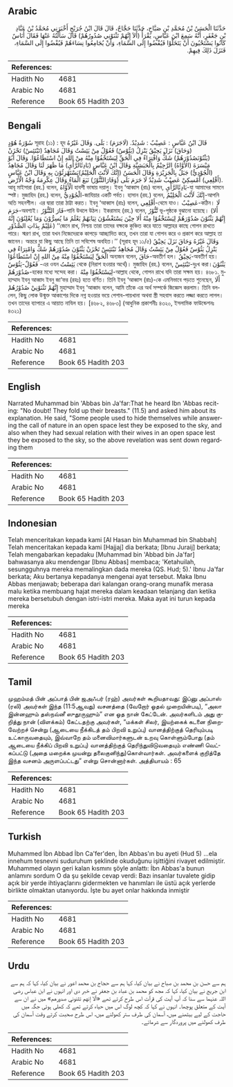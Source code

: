 ## Arabic


<div dir="rtl" lang="ar" style={{fontSize:'larger',backgroundColor:'#f8f9fa',padding:20}}>
حَدَّثَنَا الْحَسَنُ بْنُ مُحَمَّدِ بْنِ صَبَّاحٍ، حَدَّثَنَا حَجَّاجٌ، قَالَ قَالَ ابْنُ جُرَيْجٍ أَخْبَرَنِي مُحَمَّدُ بْنُ عَبَّادِ بْنِ جَعْفَرٍ، أَنَّهُ سَمِعَ ابْنَ عَبَّاسٍ، يَقْرَأُ ‏(‏أَلاَ إِنَّهُمْ تَثْنَوْنِي صُدُورُهُمْ‏)‏ قَالَ سَأَلْتُهُ عَنْهَا فَقَالَ أُنَاسٌ كَانُوا يَسْتَحْيُونَ أَنْ يَتَخَلَّوْا فَيُفْضُوا إِلَى السَّمَاءِ، وَأَنْ يُجَامِعُوا نِسَاءَهُمْ فَيُفْضُوا إِلَى السَّمَاءِ، فَنَزَلَ ذَلِكَ فِيهِمْ‏.‏
</div>
<div style={{backgroundColor:'#f8f9fa',padding:20, marginBottom: 10}}><table> <thead> <tr> <th>References:</th> <th></th> </tr> </thead> <tbody><tr><td>Hadith No</td><td>4681</td></tr><tr><td>Arabic No</td><td>4681</td></tr><tr><td>Reference</td><td>Book 65 Hadith 203</td></tr></tbody></table></div>

## Bengali


<div dir="ltr" lang="bn" style={{fontSize:'larger',backgroundColor:'#f8f9fa',padding:20}}>
سُوْرَةُ هُوْدٍ সূরাহ (১১) : হূদ قَالَ ابْنُ عَبَّاسٍ : عَصِيْبٌ : شَدِيْدٌ. (لَاجَرَمَ) : بَلَى. وَقَالَ غَيْرُهُ (وَحَاقَ) نَزَلَ يَحِيْقُ يَنْزِلُ (يَئُوْسٌ) فَعُوْلٌ مِنْ يَئِسْتُ وَقَالَ مُجَاهِدٌ (تَبْتَئِسْ) تَحْزَنْ (يَثْنُوْنَصُدُوْرَهُمْ) شَكٌّ وَافْتِرَاءٌ فِي الْحَقِّ لِيَسْتَخْفُوْا مِنْهُ مِنْ اللهِ إِنْ اسْتَطَاعُوْا. وَقَالَ أَبُوْ مَيْسَرَةَ (الأَوَّاهُ) الرَّحِيْمُ بِالْحَبَشِيَّةِ وَقَالَ ابْنُ عَبَّاسٍ (بَادِئَالرَّأْيِ) مَا ظَهَرَ لَنَا وَقَالَ مُجَاهِدٌ (الْجُوْدِيُّ) جَبَلٌ بِالْجَزِيْرَةِ وَقَالَ الْحَسَنُ (إِنَّكَ لَأَنْتَ الْحَلِيْمُ)يَسْتَهْزِئُوْنَ بِهِ وَقَالَ ابْنُ عَبَّاسٍ (أَقْلِعِي) أَمْسِكِيْ عَصِيْبٌ شَدِيْدٌ لَا جَرَمَ بَلَى (وَفَارَالتَّنُّوْرُ) نَبَعَ الْمَاءُ وَقَالَ عِكْرِمَةُ وَجْهُ الْأَرْض. আবূ মাইসারা (রহ.) বলেন, الْأَوَّاهُ হাবশী ভাষায় দয়ালু। ইবনু ‘আব্বাস (রাঃ) বলেন, بَادِئَالرَّأْيِ-যা আমাদের সামনে স্পষ্ট। মুজাহিদ (রহ.) বলেন, الْجُوْدِيُّ-জাযিয়ার একটি পর্বত। হাসান (রহ.) বলেন, إِنَّكَ لَأَنْتَ الْحَلِيْمُ-আপনি অতি সহনশীল। এর দ্বারা তারা ঠাট্টা করত। ইবনু ‘আব্বাস (রাঃ) বলেন, أَقْلِعِي-থেমে যাও। عَصِيْبٌ-কঠিন। لَا جَرَمَ-অবশ্যই। فَارَ التَّنُّوْرُ-পানি উথলে উঠল। ইকরামাহ (রহ.) বলেন, تَّنُّوْرُ ভূ-পৃষ্ঠকে বুঝানো হয়েছে। (أَلا إِنَّهُمْ يَثْنُوْنَ صُدُوْرَهُمْ لِيَسْتَخْفُوْا مِنْهُ أَلا حِيْنَ يَسْتَغْشُوْنَ ثِيَابَهُمْ يَعْلَمُ مَا يُسِرُّوْنَ وَمَا يُعْلِنُوْنَ إِنَّهُ عَلِيْمٌ بِذَاتِ الصُّدُوْرِ) ‘‘জেনে রাখ, নিশ্চয় তারা তাদের বক্ষকে কুঞ্চিত করে যাতে আল্লাহর কাছে গোপন রাখতে পারে। স্মরণ রাখ, তারা যখন নিজেদেরকে কাপড়ে আচ্ছাদিত করে, তখন তারা যা গোপন করে ও প্রকাশ করে আল্লাহ তা জানেন। অন্তরে যা কিছু আছে তিনি তা সবিশেষ অবহিত।’’ (সূরাহ হূদ ১১/৫) وَقَالَ غَيْرُهُ وَحَاقَ نَزَلَ يَحِيْقُ يَنْزِلُ يَئُوْسٌ فَعُوْلٌ مِنْ يَئِسْتُ وَقَالَ مُجَاهِدٌ تَبْتَئِسْ تَحْزَنْ يَثْنُوْنَ صُدُوْرَهُمْ شَكٌّ وَامْتِرَاءٌ فِي الْحَقِّ لِيَسْتَخْفُوْا مِنْهُ مِنْ اللهِ إِنْ اسْتَطَاعُوْا অন্যজন বলেন, حَاقَ-অবতীর্ণ হল। يَحِيْقُ-অবতীর্ণ হয়। فَعُوْلٌ-يَئُوْسٌ -এর ওযন يَئِسْتُ থেকে (নিরাশ হওয়ার অর্থে)। মুজাহিদ (রহ.) বলেন, تَبْتَئِسْ-দুঃখ করা।يَثْنُوْنَ صُدُوْرَهُمْ-হকের মধ্যে সন্দেহ করা। لِيَسْتَخْفُوْا مِنْهُ-আল্লাহ থেকে, গোপন রাখে যদি তারা সক্ষম হয়। ৪৬৮১. মুহাম্মাদ ইবনু আব্বাদ ইবনু জা‘ফর (রহঃ) হতে বর্ণিত। তিনি ইবনু ‘আব্বাস (রাঃ)-কে এমনিভাবে পড়তে শুনেছেন, أَلَا إِنَّهُمْ تَثْنَوْنِيْ صُدُوْرُهُمْ মুহাম্মাদ ইবনু ‘আব্বাদ বলেন, আমি তাঁকে এর অর্থ সম্পর্কে জিজ্ঞেস করলাম। তিনি বললেন, কিছু লোক উন্মুক্ত আকাশের দিকে নগ্ন হওয়ার ভয়ে পেশাব-পায়খানা অথবা স্ত্রী সহবাস করতে লজ্জা করতে লাগল। তখন তাদের ব্যাপারে এ আয়াত নাযিল হয়। [৪৬৮২, ৪৬৮৩] (আধুনিক প্রকাশনীঃ ৪৩২০, ইসলামিক ফাউন্ডেশনঃ ৪৩২১)
</div>
<div style={{backgroundColor:'#f8f9fa',padding:20, marginBottom: 10}}><table> <thead> <tr> <th>References:</th> <th></th> </tr> </thead> <tbody><tr><td>Hadith No</td><td>4681</td></tr><tr><td>Arabic No</td><td>4681</td></tr><tr><td>Reference</td><td>Book 65 Hadith 203</td></tr></tbody></table></div>

## English


<div dir="ltr" lang="en" style={{fontSize:'larger',backgroundColor:'#f8f9fa',padding:20}}>
Narrated Muhammad bin 'Abbas bin Ja'far:That he heard Ibn 'Abbas reciting: "No doubt! They fold up their breasts." (11.5) and asked him about its explanation. He said, "Some people used to hide themselves while answering the call of nature in an open space lest they be exposed to the sky, and also when they had sexual relation with their wives in an open space lest they be exposed to the sky, so the above revelation was sent down regarding them
</div>
<div style={{backgroundColor:'#f8f9fa',padding:20, marginBottom: 10}}><table> <thead> <tr> <th>References:</th> <th></th> </tr> </thead> <tbody><tr><td>Hadith No</td><td>4681</td></tr><tr><td>Arabic No</td><td>4681</td></tr><tr><td>Reference</td><td>Book 65 Hadith 203</td></tr></tbody></table></div>

## Indonesian


<div dir="ltr" lang="id" style={{fontSize:'larger',backgroundColor:'#f8f9fa',padding:20}}>
Telah menceritakan kepada kami [Al Hasan bin Muhammad bin Shabbah] Telah menceritakan kepada kami [Hajjaj] dia berkata; [Ibnu Juraij] berkata; Telah mengabarkan kepadaku [Muhammad bin 'Abbad bin Ja'far] bahwasanya aku mendengar [Ibnu Abbas] membaca; 'Ketahuilah, sesungguhnya mereka memalingkan dada mereka (QS. Hud; 5).' Ibnu Ja'far berkata; Aku bertanya kepadanya mengenai ayat tersebut. Maka Ibnu Abbas menjawab; beberapa dari kalangan orang-orang munafik merasa malu ketika membuang hajat mereka dalam keadaan telanjang dan ketika mereka bersetubuh dengan istri-istri mereka. Maka ayat ini turun kepada mereka
</div>
<div style={{backgroundColor:'#f8f9fa',padding:20, marginBottom: 10}}><table> <thead> <tr> <th>References:</th> <th></th> </tr> </thead> <tbody><tr><td>Hadith No</td><td>4681</td></tr><tr><td>Arabic No</td><td>4681</td></tr><tr><td>Reference</td><td>Book 65 Hadith 203</td></tr></tbody></table></div>

## Tamil


<div dir="ltr" lang="ta" style={{fontSize:'larger',backgroundColor:'#f8f9fa',padding:20}}>
முஹம்மத் பின் அப்பாத் பின் ஜஅஃபர் (ரஹ்) அவர்கள் கூறியதாவது: இப்னு அப்பாஸ் (ரலி) அவர்கள் இந்த (11:5ஆவது) வசனத்தை (வேறோர் ஓதல் முறையின்படி), “அலா இன்னஹும் தஸ்நவ்னீ ஸுதூருஹும்” என ஓத நான் கேட்டேன். அவர்களிடம் அது குறித்து நான் (விளக்கம்) கேட்டதற்கு அவர்கள், “மக்கள் சிலர், இயற்கைக் கடனை நிறைவேற்றச் சென்று (ஆடையை நீக்கிடத் தம் பிறவி உறுப்பு) வானத்திற்குத் தெரியும்படி உட்காருவதையும், இவ்வாறே தம் மனைவிமார்களுடன் உறவு கொள்ளும்போது (தம் ஆடையை நீக்கிப் பிறவி உறுப்பு) வானத்திற்குத் தெரிந்துவிடுவதையும் எண்ணி வெட்கப்பட்டு (அதை மறைக்க முயன்று தலைகுனிந்து)கொள்வார்கள். அவர்களைக் குறித்தே இந்த வசனம் அருளப்பட்டது” என்று சொன்னார்கள். அத்தியாயம் : 65
</div>
<div style={{backgroundColor:'#f8f9fa',padding:20, marginBottom: 10}}><table> <thead> <tr> <th>References:</th> <th></th> </tr> </thead> <tbody><tr><td>Hadith No</td><td>4681</td></tr><tr><td>Arabic No</td><td>4681</td></tr><tr><td>Reference</td><td>Book 65 Hadith 203</td></tr></tbody></table></div>

## Turkish


<div dir="ltr" lang="tr" style={{fontSize:'larger',backgroundColor:'#f8f9fa',padding:20}}>
Muhammed İbn Abbad İbn Ca'fer'den, İbn Abbas'ın bu ayeti (Hud 5) ...ela innehum tesnevni suduruhum şeklinde okuduğunu işittiğini rivayet edilmiştir. Muhammed olayın geri kalan kısmını şöyle anlattı: İbn Abbas'a bunun anlamını sordum O da şu şekilde cevap verdi: Bazı insanlar tuvalete gidip açık bir yerde ihtiyaçlarını gidermekten ve hanımları ile üstü açık yerlerde birlikte olmaktan utanıyordu. İşte bu ayet onlar hakkında inmiştir
</div>
<div style={{backgroundColor:'#f8f9fa',padding:20, marginBottom: 10}}><table> <thead> <tr> <th>References:</th> <th></th> </tr> </thead> <tbody><tr><td>Hadith No</td><td>4681</td></tr><tr><td>Arabic No</td><td>4681</td></tr><tr><td>Reference</td><td>Book 65 Hadith 203</td></tr></tbody></table></div>

## Urdu


<div dir="rtl" lang="ur" style={{fontSize:'larger',backgroundColor:'#f8f9fa',padding:20}}>
ہم سے حسن بن محمد بن صباح نے بیان کیا، کہا ہم سے حجاج بن محمد اعور نے بیان کیا، کہا کہ ہم سے ابن جریج نے بیان کیا، کہا کہ مجھ کو محمد بن عباد بن جعفر نے خبر دی اور انہوں نے ابن عباس رضی اللہ عنہما سے سنا کہ آپ آیت کی قرآت اس طرح کرتے تھے «ألا إنهم تثنوني صدورهم‏» میں نے ان سے آیت کے متعلق پوچھا۔ انہوں نے کہا کہ کچھ لوگ اس میں حیاء کرتے تھے کہ کھلی ہوئی جگہ میں حاجت کے لیے بیٹھنے میں، آسمان کی طرف ستر کھولنے میں، اس طرح صحبت کرتے وقت آسمان کی طرف کھولنے میں پروردگار سے شرماتے۔
</div>
<div style={{backgroundColor:'#f8f9fa',padding:20, marginBottom: 10}}><table> <thead> <tr> <th>References:</th> <th></th> </tr> </thead> <tbody><tr><td>Hadith No</td><td>4681</td></tr><tr><td>Arabic No</td><td>4681</td></tr><tr><td>Reference</td><td>Book 65 Hadith 203</td></tr></tbody></table></div>